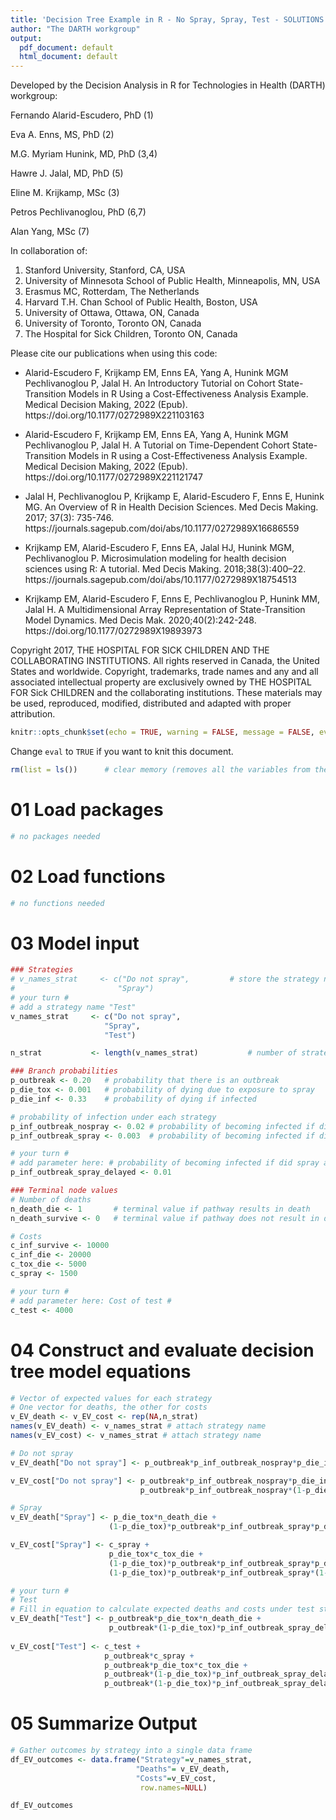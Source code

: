 ```yaml
---
title: 'Decision Tree Example in R - No Spray, Spray, Test - SOLUTIONS'
author: "The DARTH workgroup"
output:
  pdf_document: default
  html_document: default
---
```


Developed by the Decision Analysis in R for Technologies in Health (DARTH) workgroup:

Fernando Alarid-Escudero, PhD (1) 

Eva A. Enns, MS, PhD (2)	

M.G. Myriam Hunink, MD, PhD (3,4)

Hawre J. Jalal, MD, PhD (5) 

Eline M. Krijkamp, MSc (3)	

Petros Pechlivanoglou, PhD (6,7)

Alan Yang, MSc (7)

In collaboration of: 		

1. Stanford University, Stanford, CA, USA
2. University of Minnesota School of Public Health, Minneapolis, MN, USA
3. Erasmus MC, Rotterdam, The Netherlands
4. Harvard T.H. Chan School of Public Health, Boston, USA
5. University of Ottawa, Ottawa, ON, Canada
6. University of Toronto, Toronto ON, Canada
7. The Hospital for Sick Children, Toronto ON, Canada

Please cite our publications when using this code:

- Alarid-Escudero F, Krijkamp EM, Enns EA, Yang A, Hunink MGM Pechlivanoglou P,
Jalal H. An Introductory Tutorial on Cohort State-Transition Models in R Using a 
Cost-Effectiveness Analysis Example. Medical Decision Making, 2022 
(Epub). https://doi.org/10.1177/0272989X221103163

- Alarid-Escudero F, Krijkamp EM, Enns EA, Yang A, Hunink MGM Pechlivanoglou P,
Jalal H. A Tutorial on Time-Dependent Cohort State-Transition Models in R using 
a Cost-Effectiveness Analysis Example. Medical Decision Making, 2022 (Epub). https://doi.org/10.1177/0272989X221121747

- Jalal H, Pechlivanoglou P, Krijkamp E, Alarid-Escudero F, Enns E, Hunink MG. 
An Overview of R in Health Decision Sciences. Med Decis Making. 2017; 37(3): 735-746. 
https://journals.sagepub.com/doi/abs/10.1177/0272989X16686559

- Krijkamp EM, Alarid-Escudero F, Enns EA, Jalal HJ, Hunink MGM, Pechlivanoglou P. 
Microsimulation modeling for health decision sciences using R: A tutorial. 
Med Decis Making. 2018;38(3):400–22. 
https://journals.sagepub.com/doi/abs/10.1177/0272989X18754513

- Krijkamp EM, Alarid-Escudero F, Enns E, Pechlivanoglou P, Hunink MM, Jalal H. 
A Multidimensional Array Representation of State-Transition Model Dynamics. 
Med Decis Mak. 2020;40(2):242-248. https://doi.org/10.1177/0272989X19893973

Copyright 2017, THE HOSPITAL FOR SICK CHILDREN AND THE COLLABORATING INSTITUTIONS. 
All rights reserved in Canada, the United States and worldwide. Copyright, 
trademarks, trade names and any and all associated intellectual property are 
exclusively owned by THE HOSPITAL FOR Sick CHILDREN and the collaborating 
institutions. These materials may be used, reproduced, modified, distributed 
and adapted with proper attribution.

\newpage

```r
knitr::opts_chunk$set(echo = TRUE, warning = FALSE, message = FALSE, eval = T)
```

Change `eval` to `TRUE` if you want to knit this document.

```r
rm(list = ls())      # clear memory (removes all the variables from the workspace)
```

# 01 Load packages

```r
# no packages needed
```

# 02 Load functions

```r
# no functions needed
```

# 03 Model input

```r
### Strategies 
# v_names_strat     <- c("Do not spray",         # store the strategy names
#                       "Spray") 
# your turn #
# add a strategy name "Test"
v_names_strat     <- c("Do not spray",         
                     "Spray", 
                     "Test") 

n_strat           <- length(v_names_strat)           # number of strategies

### Branch probabilities
p_outbreak <- 0.20   # probability that there is an outbreak
p_die_tox <- 0.001   # probability of dying due to exposure to spray
p_die_inf <- 0.33    # probability of dying if infected

# probability of infection under each strategy
p_inf_outbreak_nospray <- 0.02 # probability of becoming infected if did not spray
p_inf_outbreak_spray <- 0.003  # probability of becoming infected if did spray (right away)

# your turn #
# add parameter here: # probability of becoming infected if did spray after test
p_inf_outbreak_spray_delayed <- 0.01

### Terminal node values
# Number of deaths
n_death_die <- 1       # terminal value if pathway results in death
n_death_survive <- 0   # terminal value if pathway does not result in death

# Costs
c_inf_survive <- 10000
c_inf_die <- 20000
c_tox_die <- 5000
c_spray <- 1500

# your turn #
# add parameter here: Cost of test # 
c_test <- 4000

```

# 04 Construct and evaluate decision tree model equations
```r
# Vector of expected values for each strategy
# One vector for deaths, the other for costs
v_EV_death <- v_EV_cost <- rep(NA,n_strat)
names(v_EV_death) <- v_names_strat # attach strategy name
names(v_EV_cost) <- v_names_strat # attach strategy name

# Do not spray
v_EV_death["Do not spray"] <- p_outbreak*p_inf_outbreak_nospray*p_die_inf*n_death_die

v_EV_cost["Do not spray"] <- p_outbreak*p_inf_outbreak_nospray*p_die_inf*c_inf_die +
                             p_outbreak*p_inf_outbreak_nospray*(1-p_die_inf)*c_inf_survive

# Spray
v_EV_death["Spray"] <- p_die_tox*n_death_die + 
                      (1-p_die_tox)*p_outbreak*p_inf_outbreak_spray*p_die_inf*n_death_die

v_EV_cost["Spray"] <- c_spray + 
                      p_die_tox*c_tox_die +
                      (1-p_die_tox)*p_outbreak*p_inf_outbreak_spray*p_die_inf*c_inf_die +
                      (1-p_die_tox)*p_outbreak*p_inf_outbreak_spray*(1-p_die_inf)*c_inf_survive

# your turn #
# Test
# Fill in equation to calculate expected deaths and costs under test strategy
v_EV_death["Test"] <- p_outbreak*p_die_tox*n_death_die + 
                      p_outbreak*(1-p_die_tox)*p_inf_outbreak_spray_delayed*p_die_inf*n_death_die
  
v_EV_cost["Test"] <- c_test + 
                     p_outbreak*c_spray +
                     p_outbreak*p_die_tox*c_tox_die +
                     p_outbreak*(1-p_die_tox)*p_inf_outbreak_spray_delayed*p_die_inf*c_inf_die +
                     p_outbreak*(1-p_die_tox)*p_inf_outbreak_spray_delayed*(1-p_die_inf)*c_inf_survive
```

# 05 Summarize Output
```r
# Gather outcomes by strategy into a single data frame
df_EV_outcomes <- data.frame("Strategy"=v_names_strat,
                            "Deaths"= v_EV_death,
                            "Costs"=v_EV_cost,
                             row.names=NULL)

df_EV_outcomes
```

